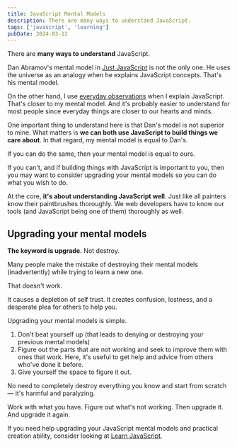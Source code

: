 ```yaml
---
title: JavaScript Mental Models
description: There are many ways to understand JavaScript.
tags: ['javascript', 'learning']
pubDate: 2024-03-12
---
```


There are **many ways to understand** JavaScript.

Dan Abramov's mental model in [Just JavaScript](https://justjavascript.com) is not the only one. He uses the universe as an analogy when he explains JavaScript concepts. That's his mental model.

On the other hand, I use [everyday observations](https://learnjavascript.today) when I explain JavaScript. That's closer to my mental model. And it's probably easier to understand for most people since everyday things are closer to our hearts and minds.

One important thing to understand here is that Dan's model is not superior to mine. What matters is **we can both use JavaScript to build things we care about**. In that regard, my mental model is equal to Dan's.

If you can do the same, then your mental model is equal to ours.

If you can't, and if building things with JavaScript is important to you, then you may want to consider upgrading your mental models so you can do what you wish to do.

At the core, **it's about understanding JavaScript well**. Just like all painters know their paintbrushes thoroughly. We web developers have to know our tools (and JavaScript being one of them) thoroughly as well.

## Upgrading your mental models

**The keyword is upgrade.** Not destroy.

Many people make the mistake of destroying their mental models (inadvertently) while trying to learn a new one.

That doesn't work.

It causes a depletion of self trust. It creates confusion, lostness, and a desperate plea for others to help you.

Upgrading your mental models is simple.

1. Don't beat yourself up (that leads to denying or destroying your previous mental models)
2. Figure out the parts that are not working and seek to improve them with ones that work. Here, it's useful to get help and advice from others who've done it before.
3. Give yourself the space to figure it out.

No need to completely destroy everything you know and start from scratch — it's harmful and paralyzing.

Work with what you have. Figure out what's not working. Then upgrade it. And upgrade it again.

If you need help upgrading your JavaScript mental models and practical creation ability, consider looking at [Learn JavaScript](https://learnjavascript.today).
